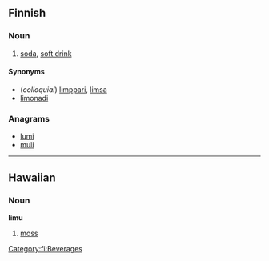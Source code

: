 ==Finnish==

===Noun===
{{fi-noun|limu|type=solu}}

# {{colloquial|lang=fi}} [[soda]], [[soft drink]]

====Synonyms====
*(''colloquial'') [[limppari]], [[limsa]]
*[[limonadi]]

===Anagrams===
*[[lumi]]
*[[muli]]

----

==Hawaiian==

===Noun===
'''limu'''

# [[moss]]

[[Category:fi:Beverages]]